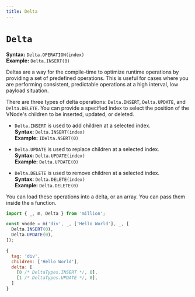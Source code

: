 ```yaml
---
title: Delta
---
```


# `Delta`

**Syntax:** `Delta.OPERATION(index)`\
**Example:** `Delta.INSERT(0)`

Deltas are a way for the compile-time to optimize runtime operations by providing a set of predefined operations. This is useful for cases where you are performing consistent, predictable operations at a high interval, low payload situation.

There are three types of delta operations: `Delta.INSERT`, `Delta.UPDATE`, and `Delta.DELETE`. You can provide a specified index to select the position of the VNode's children to be inserted, updated, or deleted.

- `Delta.INSERT` is used to add children at a selected index.\
  **Syntax:** `Delta.INSERT(index)`\
  **Example:** `IDelta.NSERT(0)`

- `Delta.UPDATE` is used to replace children at a selected index.\
  **Syntax:** `Delta.UPDATE(index)`\
  **Example:** `Delta.UPDATE(0)`

- `Delta.DELETE` is used to remove children at a selected index.\
  **Syntax:** `Delta.DELETE(index)`\
  **Example:** `Delta.DELETE(0)`

You can load these operations into a delta, or an array. You can pass them inside the `m` function.

```js
import { _, m, Delta } from 'million';

const vnode = m('div', _, ['Hello World'], _, [
  Delta.INSERT(0),
  Delta.UPDATE(0),
]);
```

```js {5,6}
{
  tag: 'div',
  children: ['Hello World'],
  delta: [
    [0 /* DeltaTypes.INSERT */, 0],
    [1 /* DeltaTypes.UPDATE */, 0],
  ]
}
```
